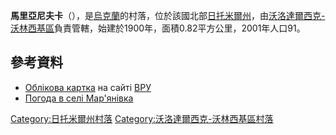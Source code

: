 {{coord|50|39|38|N|28|19|49|E|scale:30000|display=title}}

'''馬里亞尼夫卡'''（{{lang-uk|Мар'янівка}}），是[[烏克蘭|烏克蘭]]的村落，位於該國北部[[日托米爾州|日托米爾州]]，由[[沃洛達爾西克-沃林西基區|沃洛達爾西克-沃林西基區]]負責管轄，始建於1900年，面積0.82平方公里，2001年人口91。

==參考資料==
* [http://w1.c1.rada.gov.ua/pls/z7503/A005?rdat1=18.04.2015&rf7571=9003 Облікова картка] на сайті [[ВРУ|ВРУ]]
* [https://ua.sinoptik.ua/погода-мар-янівка-303015519 Погода в селі Мар'янівка] {{Wayback|url=https://ua.sinoptik.ua/%D0%BF%D0%BE%D0%B3%D0%BE%D0%B4%D0%B0-%D0%BC%D0%B0%D1%80-%D1%8F%D0%BD%D1%96%D0%B2%D0%BA%D0%B0-303015519 |date=20200811022005 }}

{{DEFAULTSORT:Мар'янівка}}
[[Category:日托米爾州村落|Category:日托米爾州村落]]
[[Category:沃洛達爾西克-沃林西基區村落|Category:沃洛達爾西克-沃林西基區村落]]


{{Zhytomyr-geo-stub}}